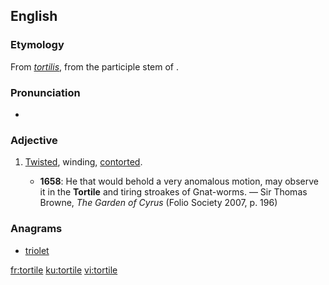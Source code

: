 ==English==

===Etymology===
From {{etyl|la|en}} ''[[tortilis]]'', from the participle stem of {{term|torqueō||twist, turn|lang=la}}.

===Pronunciation===
* {{IPA|/ˈtɔːtaɪl/|lang=en}}

===Adjective===
{{en-adj}}

# {{context|rare|lang=en}} [[twisted|Twisted]], winding, [[contorted]].
#* '''1658''': He that would behold a very anomalous motion, may observe it in the '''Tortile''' and tiring stroakes of Gnat-worms. — Sir Thomas Browne, ''The Garden of Cyrus'' (Folio Society 2007, p. 196)

===Anagrams===
* [[triolet#English|triolet]]

[[fr:tortile]]
[[ku:tortile]]
[[vi:tortile]]
